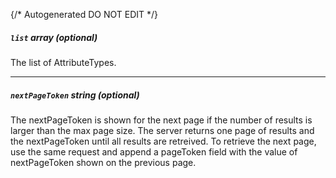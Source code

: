 {/* Autogenerated DO NOT EDIT  */}
##### `list` _array (optional)_
The list of AttributeTypes.

---
##### `nextPageToken` _string (optional)_
The nextPageToken is shown for the next page if the number of results is larger than the max page size.
 The server returns one page of results and the nextPageToken until all results are retreived.
 To retrieve the next page, use the same request and append a pageToken field with the value of nextPageToken shown on the previous page.


